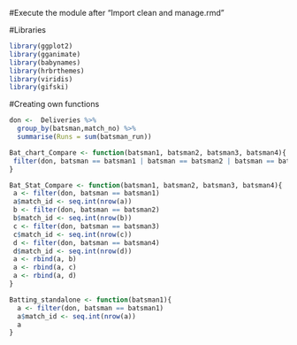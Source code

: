 #Execute the module after "Import clean and manage.rmd"

#Libraries

```r
library(ggplot2)
library(gganimate)
library(babynames)
library(hrbrthemes)
library(viridis)
library(gifski)
```


#Creating own functions

```r

don <-  Deliveries %>% 
  group_by(batsman,match_no) %>% 
  summarise(Runs = sum(batsman_run))

Bat_chart_Compare <- function(batsman1, batsman2, batsman3, batsman4){
 filter(don, batsman == batsman1 | batsman == batsman2 | batsman == batsman3 | batsman == batsman4)
}

Bat_Stat_Compare <- function(batsman1, batsman2, batsman3, batsman4){
 a <- filter(don, batsman == batsman1)
 a$match_id <- seq.int(nrow(a))
 b <- filter(don, batsman == batsman2)
 b$match_id <- seq.int(nrow(b))
 c <- filter(don, batsman == batsman3)
 c$match_id <- seq.int(nrow(c))
 d <- filter(don, batsman == batsman4)
 d$match_id <- seq.int(nrow(d))
 a <- rbind(a, b)
 a <- rbind(a, c)
 a <- rbind(a, d)
}

Batting_standalone <- function(batsman1){
  a <- filter(don, batsman == batsman1)
  a$match_id <- seq.int(nrow(a))
  a
}

```

